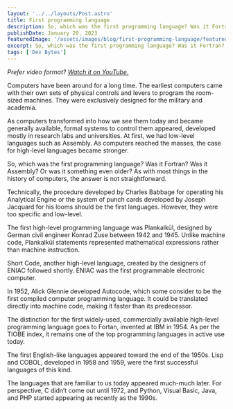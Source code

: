 ---
layout: '../../layouts/Post.astro'
title: First programming language
description: So, which was the first programming language? Was it Fortran? Was it Assembly? Or was it something even older? As with most things in the history of computers, the answer is not straightforward.
publishDate: January 20, 2023
featuredImage: '/assets/images/blog/first-programming-language/featured.png'
excerpt: So, which was the first programming language? Was it Fortran? Was it Assembly? Or was it something even older? As with most things in the history of computers, the answer is not straightforward.
tags: ['Dev Bytes']
---

*Prefer video format? [Watch it on YouTube.](https://youtu.be/pXfs2YQpAdk)*

Computers have been around for a long time. The earliest computers came with their own sets of physical controls and levers to program the room-sized machines. They were exclusively designed for the military and academia.

As computers transformed into how we see them today and became generally available, formal systems to control them appeared, developed mostly in research labs and universities. At first, we had low-level languages such as Assembly. As computers reached the masses, the case for high-level languages became stronger.

So, which was the first programming language? Was it Fortran? Was it Assembly? Or was it something even older? As with most things in the history of computers, the answer is not straightforward.

Technically, the procedure developed by Charles Babbage for operating his Analytical Engine or the system of punch cards developed by Joseph Jacquard for his looms should be the first languages. However, they were too specific and low-level.

The first high-level programming language was Plankalkül, designed by German civil engineer Konrad Zuse between 1942 and 1945. Unlike machine code, Plankalkül statements represented mathematical expressions rather than machine instruction.

Short Code, another high-level language, created by the designers of ENIAC followed shortly. ENIAC was the first programmable electronic computer.

In 1952, Alick Glennie developed Autocode, which some consider to be the first compiled computer programming language. It could be translated directly into machine code, making it faster than its predecessor.

The distinction for the first widely-used, commercially available high-level programming language goes to Fortan, invented at IBM in 1954. As per the TIOBE index, it remains one of the top programming languages in active use today.

The first English-like languages appeared toward the end of the 1950s. Lisp and COBOL, developed in 1958 and 1959, were the first successful languages of this kind.

The languages that are familiar to us today appeared much-much later. For perspective, C didn’t come out until 1972, and Python, Visual Basic, Java, and PHP started appearing as recently as the 1990s.

<YTEmbed videoId="pXfs2YQpAdk" />